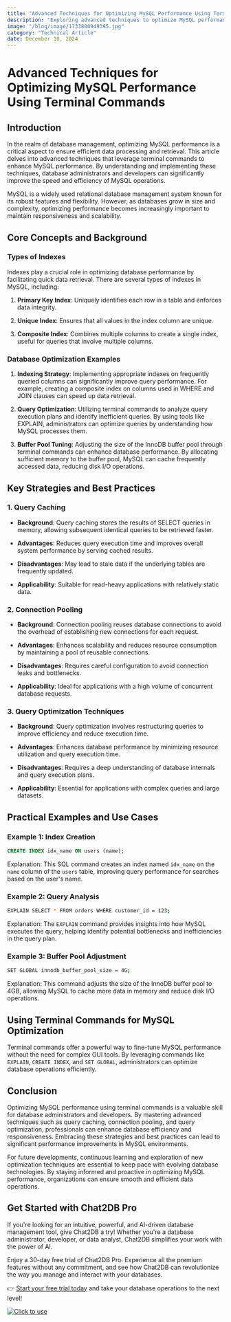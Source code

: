 ```yaml
---
title: "Advanced Techniques for Optimizing MySQL Performance Using Terminal Commands"
description: "Exploring advanced techniques to optimize MySQL performance through terminal commands, with a focus on efficiency and practical examples."
image: "/blog/image/1733800949395.jpg"
category: "Technical Article"
date: December 10, 2024
---
```


# Advanced Techniques for Optimizing MySQL Performance Using Terminal Commands

## Introduction

In the realm of database management, optimizing MySQL performance is a critical aspect to ensure efficient data processing and retrieval. This article delves into advanced techniques that leverage terminal commands to enhance MySQL performance. By understanding and implementing these techniques, database administrators and developers can significantly improve the speed and efficiency of MySQL operations.

MySQL is a widely used relational database management system known for its robust features and flexibility. However, as databases grow in size and complexity, optimizing performance becomes increasingly important to maintain responsiveness and scalability.

## Core Concepts and Background

### Types of Indexes

Indexes play a crucial role in optimizing database performance by facilitating quick data retrieval. There are several types of indexes in MySQL, including:

1. **Primary Key Index**: Uniquely identifies each row in a table and enforces data integrity.

2. **Unique Index**: Ensures that all values in the index column are unique.

3. **Composite Index**: Combines multiple columns to create a single index, useful for queries that involve multiple columns.

### Database Optimization Examples

1. **Indexing Strategy**: Implementing appropriate indexes on frequently queried columns can significantly improve query performance. For example, creating a composite index on columns used in WHERE and JOIN clauses can speed up data retrieval.

2. **Query Optimization**: Utilizing terminal commands to analyze query execution plans and identify inefficient queries. By using tools like EXPLAIN, administrators can optimize queries by understanding how MySQL processes them.

3. **Buffer Pool Tuning**: Adjusting the size of the InnoDB buffer pool through terminal commands can enhance database performance. By allocating sufficient memory to the buffer pool, MySQL can cache frequently accessed data, reducing disk I/O operations.

## Key Strategies and Best Practices

### 1. Query Caching

- **Background**: Query caching stores the results of SELECT queries in memory, allowing subsequent identical queries to be retrieved faster.

- **Advantages**: Reduces query execution time and improves overall system performance by serving cached results.

- **Disadvantages**: May lead to stale data if the underlying tables are frequently updated.

- **Applicability**: Suitable for read-heavy applications with relatively static data.

### 2. Connection Pooling

- **Background**: Connection pooling reuses database connections to avoid the overhead of establishing new connections for each request.

- **Advantages**: Enhances scalability and reduces resource consumption by maintaining a pool of reusable connections.

- **Disadvantages**: Requires careful configuration to avoid connection leaks and bottlenecks.

- **Applicability**: Ideal for applications with a high volume of concurrent database requests.

### 3. Query Optimization Techniques

- **Background**: Query optimization involves restructuring queries to improve efficiency and reduce execution time.

- **Advantages**: Enhances database performance by minimizing resource utilization and query execution time.

- **Disadvantages**: Requires a deep understanding of database internals and query execution plans.

- **Applicability**: Essential for applications with complex queries and large datasets.

## Practical Examples and Use Cases

### Example 1: Index Creation

```sql
CREATE INDEX idx_name ON users (name);
```

Explanation: This SQL command creates an index named `idx_name` on the `name` column of the `users` table, improving query performance for searches based on the user's name.

### Example 2: Query Analysis

```bash
EXPLAIN SELECT * FROM orders WHERE customer_id = 123;
```

Explanation: The `EXPLAIN` command provides insights into how MySQL executes the query, helping identify potential bottlenecks and inefficiencies in the query plan.

### Example 3: Buffer Pool Adjustment

```bash
SET GLOBAL innodb_buffer_pool_size = 4G;
```

Explanation: This command adjusts the size of the InnoDB buffer pool to 4GB, allowing MySQL to cache more data in memory and reduce disk I/O operations.

## Using Terminal Commands for MySQL Optimization

Terminal commands offer a powerful way to fine-tune MySQL performance without the need for complex GUI tools. By leveraging commands like `EXPLAIN`, `CREATE INDEX`, and `SET GLOBAL`, administrators can optimize database operations efficiently.

## Conclusion

Optimizing MySQL performance using terminal commands is a valuable skill for database administrators and developers. By mastering advanced techniques such as query caching, connection pooling, and query optimization, professionals can enhance database efficiency and responsiveness. Embracing these strategies and best practices can lead to significant performance improvements in MySQL environments.

For future developments, continuous learning and exploration of new optimization techniques are essential to keep pace with evolving database technologies. By staying informed and proactive in optimizing MySQL performance, organizations can ensure smooth and efficient data operations.


## Get Started with Chat2DB Pro

If you're looking for an intuitive, powerful, and AI-driven database management tool, give Chat2DB a try! Whether you're a database administrator, developer, or data analyst, Chat2DB simplifies your work with the power of AI.

Enjoy a 30-day free trial of Chat2DB Pro. Experience all the premium features without any commitment, and see how Chat2DB can revolutionize the way you manage and interact with your databases.

👉 [Start your free trial today](https://chat2db.ai/pricing) and take your database operations to the next level!


[![Click to use](/image/blog/bg/chat2db.jpg)](https://chat2db.ai/)
